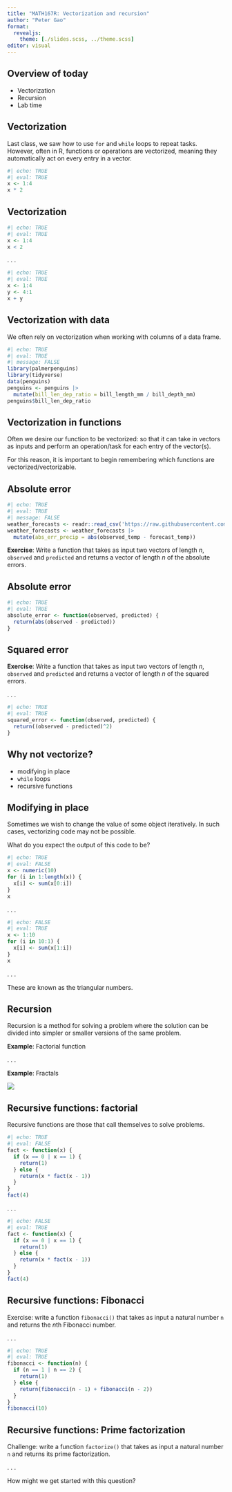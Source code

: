 ```yaml
---
title: "MATH167R: Vectorization and recursion"
author: "Peter Gao"
format: 
  revealjs:
    theme: [./slides.scss, ../theme.scss]
editor: visual
---
```


## Overview of today

-   Vectorization
-   Recursion
-   Lab time

## Vectorization

Last class, we saw how to use `for` and `while` loops to repeat tasks. However, often in R, functions or operations are vectorized, meaning they automatically act on every entry in a vector.

```r
#| echo: TRUE
#| eval: TRUE
x <- 1:4
x * 2
```

## Vectorization

```r
#| echo: TRUE
#| eval: TRUE
x <- 1:4
x < 2
```

. . .

```r
#| echo: TRUE
#| eval: TRUE
x <- 1:4
y <- 4:1
x + y
```

## Vectorization with data

We often rely on vectorization when working with columns of a data frame.

```r
#| echo: TRUE
#| eval: TRUE
#| message: FALSE
library(palmerpenguins)
library(tidyverse)
data(penguins)
penguins <- penguins |>
  mutate(bill_len_dep_ratio = bill_length_mm / bill_depth_mm)
penguins$bill_len_dep_ratio
```

## Vectorization in functions

Often we desire our function to be vectorized: so that it can take in vectors as inputs and perform an operation/task for each entry of the vector(s).

For this reason, it is important to begin remembering which functions are vectorized/vectorizable.

## Absolute error

```r
#| echo: TRUE
#| eval: TRUE
#| message: FALSE
weather_forecasts <- readr::read_csv('https://raw.githubusercontent.com/rfordatascience/tidytuesday/master/data/2022/2022-12-20/weather_forecasts.csv')
weather_forecasts <- weather_forecasts |>
  mutate(abs_err_precip = abs(observed_temp - forecast_temp))
```

**Exercise**: Write a function that takes as input two vectors of length $n$, `observed` and `predicted` and returns a vector of length $n$ of the absolute errors.

## Absolute error

```r
#| echo: TRUE
#| eval: TRUE
absolute_error <- function(observed, predicted) {
  return(abs(observed - predicted))
}
```

## Squared error

**Exercise**: Write a function that takes as input two vectors of length $n$, `observed` and `predicted` and returns a vector of length $n$ of the squared errors.

. . .

```r
#| echo: TRUE
#| eval: TRUE
squared_error <- function(observed, predicted) {
  return((observed - predicted)^2)
}
```

## Why not vectorize?

-   modifying in place
-   `while` loops
-   recursive functions

## Modifying in place

Sometimes we wish to change the value of some object iteratively. In such cases, vectorizing code may not be possible.

What do you expect the output of this code to be?

```r
#| echo: TRUE
#| eval: FALSE
x <- numeric(10)
for (i in 1:length(x)) {
  x[i] <- sum(x[0:i])
}
x
```

. . .

```r
#| echo: FALSE
#| eval: TRUE
x <- 1:10
for (i in 10:1) {
  x[i] <- sum(x[1:i])
}
x
```

. . .

These are known as the triangular numbers.

## Recursion

Recursion is a method for solving a problem where the solution can be divided into simpler or smaller versions of the same problem.

**Example**: Factorial function

. . . 

**Example**: Fractals

![](https://mathworld.wolfram.com/images/eps-svg/Fractal1_1000.svg){fig-align="center"}

## Recursive functions: factorial

Recursive functions are those that call themselves to solve problems.

```r
#| echo: TRUE
#| eval: FALSE
fact <- function(x) {
  if (x == 0 | x == 1) {
    return(1)
  } else {
    return(x * fact(x - 1))
  }
}
fact(4)
```

. . .

```r
#| echo: FALSE
#| eval: TRUE
fact <- function(x) {
  if (x == 0 | x == 1) {
    return(1)
  } else {
    return(x * fact(x - 1))
  }
}
fact(4)
```

## Recursive functions: Fibonacci

Exercise: write a function `fibonacci()` that takes as input a natural number `n` and returns the $n$th Fibonacci number.

. . .

```r
#| echo: TRUE
#| eval: TRUE
fibonacci <- function(n) {
  if (n == 1 | n == 2) {
    return(1)
  } else {
    return(fibonacci(n - 1) + fibonacci(n - 2))
  }
}
fibonacci(10)
```


## Recursive functions: Prime factorization

Challenge: write a function `factorize()` that takes as input a natural number `n` and returns its prime factorization.

. . .

How might we get started with this question?
